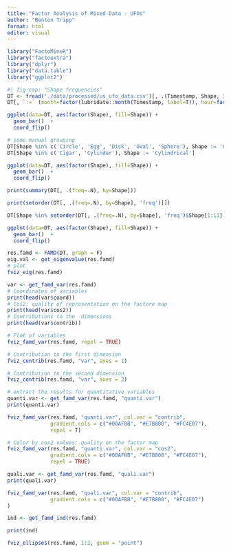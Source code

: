 ```yaml
---
title: "Factor Analysis of Mixed Data - UFOs"
author: "Benton Tripp"
format: html
editor: visual
---
```


```r
library("FactoMineR")
library("factoextra")
library("dplyr")
library("data.table")
library("ggplot2")
```

```r
#| fig-cap: "Shape frequencies"
DT <- fread('./data/processed/us_ufo_data.csv')[, .(Timestamp, Shape, Images, Updated_Duration, Lat, Lng)]
DT[, `:=` (month=factor(lubridate::month(Timestamp, label=T)), hour=factor(lubridate::hour(Timestamp)), Timestamp=NULL, Images=NULL)]

ggplot(data=DT, aes(factor(Shape), fill=Shape)) +
  geom_bar()  +
  coord_flip()
```

```r
# some manual grouping
DT[Shape %in% c('Circle', 'Egg', 'Disk', 'Oval', 'Sphere'), Shape := 'Circular']
DT[Shape %in% c('Cigar', 'Cylinder'), Shape := 'Cylindrical']

ggplot(data=DT, aes(factor(Shape), fill=Shape)) +
  geom_bar()  +
  coord_flip()
```

```r
print(summary(DT[, .(freq=.N), by=Shape]))
```

```r
print(setorder(DT[, .(freq=.N), by=Shape], 'freq')[])
```

```r
DT[Shape %in% setorder(DT[, .(freq=.N), by=Shape], 'freq')$Shape[1:11], Shape := 'Other']

ggplot(data=DT, aes(factor(Shape), fill=Shape)) +
  geom_bar()  +
  coord_flip()
```

```r
res.famd <- FAMD(DT, graph = F)
eig.val <- get_eigenvalue(res.famd)
# plot
fviz_eig(res.famd)
```

```r
var <- get_famd_var(res.famd)
# Coordinates of variables
print(head(var$coord))
# Cos2: quality of representation on the factore map
print(head(var$cos2))
# Contributions to the  dimensions
print(head(var$contrib))
```

```r
# Plot of variables
fviz_famd_var(res.famd, repel = TRUE)
```

```r
# Contribution to the first dimension
fviz_contrib(res.famd, "var", axes = 1)
```

```r
# Contribution to the second dimension
fviz_contrib(res.famd, "var", axes = 2)
```

```r
# extract the results for quantitative variables
quanti.var <- get_famd_var(res.famd, "quanti.var")
print(quanti.var)
```

```r
fviz_famd_var(res.famd, "quanti.var", col.var = "contrib", 
              gradient.cols = c("#00AFBB", "#E7B800", "#FC4E07"),
              repel = T)
```

```r
# Color by cos2 values: quality on the factor map
fviz_famd_var(res.famd, "quanti.var", col.var = "cos2",
              gradient.cols = c("#00AFBB", "#E7B800", "#FC4E07"), 
              repel = TRUE)
```

```r
quali.var <- get_famd_var(res.famd, "quali.var")
print(quali.var)
```

```r
fviz_famd_var(res.famd, "quali.var", col.var = "contrib", 
              gradient.cols = c("#00AFBB", "#E7B800", "#FC4E07")
)
```

```r
ind <- get_famd_ind(res.famd)

print(ind)
```

```r
fviz_ellipses(res.famd, 1:2, geom = "point")
```
